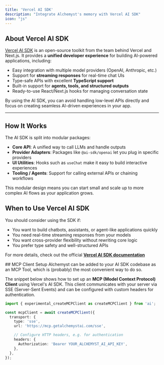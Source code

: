 ```yaml
---
title: 'Vercel AI SDK'
description: "Integrate Alchemyst's memory with Vercel AI SDK"
icon: "js"
---
```

## About Vercel AI SDK
[Vercel AI SDK](https://ai-sdk.dev) is an open-source toolkit from the team behind Vercel and Next.js. It provides a **unified developer experience** for building AI-powered applications, including:

- Easy integration with multiple model providers (OpenAI, Anthropic, etc.)
- Support for **streaming responses** for real-time chat UIs
- Type-safe APIs with excellent **TypeScript support**
- Built-in support for **agents, tools, and structured outputs**
- Ready-to-use React/Next.js hooks for managing conversation state

By using the AI SDK, you can avoid handling low-level APIs directly and focus on creating seamless AI-driven experiences in your app.

---

## How It Works

The AI SDK is split into modular packages:

- **Core API**: A unified way to call LLMs and handle outputs
- **Provider Adapters**: Packages like `@ai-sdk/openai` let you plug in specific providers
- **UI Utilities**: Hooks such as `useChat` make it easy to build interactive experiences
- **Tooling / Agents**: Support for calling external APIs or chaining workflows

This modular design means you can start small and scale up to more complex AI flows as your application grows.

## When to Use Vercel AI SDK

You should consider using the SDK if:
- You want to build chatbots, assistants, or agent-like applications quickly
- You need real-time streaming responses from your models
- You want cross-provider flexibility without rewriting core logic
- You prefer type safety and well-structured APIs

For more details, check out the official [**Vercel AI SDK documentation**](https://ai-sdk.dev/docs/introduction)

<Tabs>
<Tab title="As MCP Tool" icon="plug">
## MCP Client Setup
Alchemyst can be added to your AI SDK codebase as an MCP Tool, which is (probably) the most convenient way to do so.

The snippet below shows how to set up an **MCP (Model Context Protocol) Client** using Vercel's AI SDK. This client communicates with your server via SSE (Server-Sent Events) and can be configured with custom headers for authentication.

```ts aiSdkMcpSetup.ts
import { experimental_createMCPClient as createMCPClient } from 'ai';

const mcpClient = await createMCPClient({
  transport: {
    type: 'sse',
    url: 'https://mcp.getalchemystai.com/sse',

    // Configure HTTP headers, e.g. for authentication
    headers: {
      Authorization: 'Bearer YOUR_ALCHEMYST_AI_API_KEY',
    },
  },
});
```
</Tab>
</Tabs>